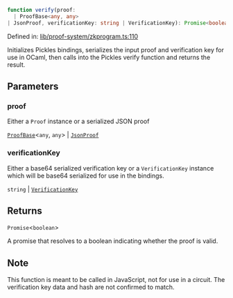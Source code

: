 ```ts
function verify(proof: 
  | ProofBase<any, any>
| JsonProof, verificationKey: string | VerificationKey): Promise<boolean>;
```

Defined in: [lib/proof-system/zkprogram.ts:110](https://github.com/o1-labs/o1js/blob/fca908c243ee8e908efacaf73a882d48759e675a/src/lib/proof-system/zkprogram.ts#L110)

Initializes Pickles bindings, serializes the input proof and verification key for use in OCaml, then calls into the Pickles verify function and returns the result.

## Parameters

### proof

Either a `Proof` instance or a serialized JSON proof

[`ProofBase`](../classes/ProofBase.mdx)\<`any`, `any`\> | [`JsonProof`](../type-aliases/JsonProof.mdx)

### verificationKey

Either a base64 serialized verification key or a `VerificationKey` instance which will be base64 serialized for use in the bindings.

`string` | [`VerificationKey`](../classes/VerificationKey.mdx)

## Returns

`Promise`\<`boolean`\>

A promise that resolves to a boolean indicating whether the proof is valid.

## Note

This function is meant to be called in JavaScript, not for use in a circuit.  The verification key data and hash are not confirmed to match.
